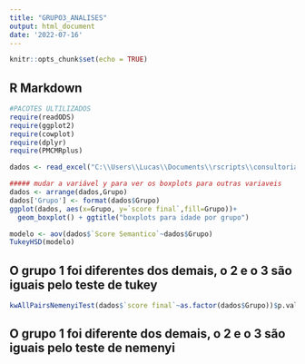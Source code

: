 ---
title: "GRUPO3_ANALISES"
output: html_document
date: '2022-07-16'
---

```{r setup, include=FALSE}
knitr::opts_chunk$set(echo = TRUE)
```

## R Markdown


```{r warning=F,echo=TRUE,message=F}
#PACOTES ULTILIZADOS
require(readODS)
require(ggplot2)
require(cowplot)
require(dplyr)
require(PMCMRplus)
```



```{r pressure, echo=FALSE}
dados <- read_excel("C:\\Users\\Lucas\\Documents\\rscripts\\consultoria estatistica\\grupo3\\Dados.xlsx", sheet=1)
```

```{r,echo=F}
##### mudar a variável y para ver os boxplots para outras variaveis
dados <- arrange(dados,Grupo)
dados['Grupo'] <- format(dados$Grupo)
ggplot(dados, aes(x=Grupo, y=`score final`,fill=Grupo))+
  geom_boxplot() + ggtitle("boxplots para idade por grupo")
```


```{r, echo=FALSE}
modelo <- aov(dados$`Score Semantico`~dados$Grupo)
TukeyHSD(modelo)
```

## O grupo 1 foi diferentes dos demais, o 2 e o 3 são iguais pelo teste de tukey

```{r, echo=FALSE}
kwAllPairsNemenyiTest(dados$`score final`~as.factor(dados$Grupo))$p.value
```

## O grupo 1 foi diferente dos demais, o 2 e o 3 são iguais pelo teste de nemenyi